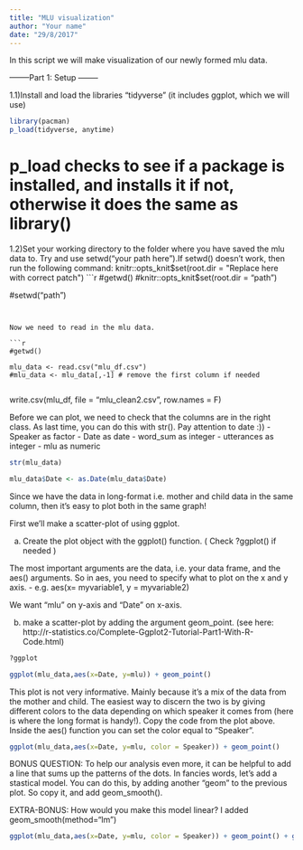 ```yaml
---
title: "MLU visualization"
author: "Your name"
date: "29/8/2017"
---
```

  
In this script we will make visualization of our newly formed mlu data.


--------Part 1: Setup --------
  


1.1)Install and load the libraries "tidyverse" (it includes ggplot, which we will use)
```r
library(pacman)
p_load(tidyverse, anytime)


```
# p_load checks to see if a package is installed, and installs it if not, otherwise it does the same as library()

1.2)Set your working directory to the folder where you have saved the mlu data to. Try and use setwd("your path here").If setwd() doesn't work, then run the following command: knitr::opts_knit$set(root.dir = "Replace here with correct patch")
```r
#getwd()
#knitr::opts_knit$set(root.dir = "path")

#setwd("path")


```


Now we need to read in the mlu data.

```r
#getwd()

mlu_data <- read.csv("mlu_df.csv")
#mlu_data <- mlu_data[,-1] # remove the first column if needed


```
write.csv(mlu_df, file = "mlu_clean2.csv", row.names = F)

Before we can plot, we need to check that the columns are in the right class. As last time, you can do this with str(). Pay attention to date :))
- Speaker as factor
- Date as date
- word_sum as integer
- utterances as integer
- mlu as numeric
```r

str(mlu_data)

mlu_data$Date <- as.Date(mlu_data$Date)

```



Since we have the data in long-format i.e. mother and child data in the same column, then it's easy to plot both in the same graph!
  
First we'll make a scatter-plot of using ggplot. 

a. Create the plot object with the ggplot() function. ( Check ?ggplot() if needed )

The most important arguments are the data, i.e. your data frame, and the aes() arguments. So in aes, you need to specify what to plot on the x and y axis. 
  - e.g. aes(x= myvariable1, y = myvariable2)

We want "mlu" on y-axis and "Date" on x-axis. 

b. make a scatter-plot by adding the argument geom_point. (see here: http://r-statistics.co/Complete-Ggplot2-Tutorial-Part1-With-R-Code.html)


```r
?ggplot

ggplot(mlu_data,aes(x=Date, y=mlu)) + geom_point()

```


This plot is not very informative. Mainly because it's a mix of the data from the mother and child. The easiest way to discern the two is by giving different colors to the data depending on which speaker it comes from (here is where the long format is handy!).
Copy the code from the plot above. Inside the aes() function you can set the color equal to "Speaker".

```r

ggplot(mlu_data,aes(x=Date, y=mlu, color = Speaker)) + geom_point()

```

BONUS QUESTION:
  To help our analysis even more, it can be helpful to add a line that sums up the patterns of the dots. In fancies words, let's add a stastical model. You can do this, by adding another "geom" to the previous plot. So copy it, and add geom_smooth(). 
  
EXTRA-BONUS:
How would you make this model linear? I added geom_smooth(method="lm")

```r

ggplot(mlu_data,aes(x=Date, y=mlu, color = Speaker)) + geom_point() + geom_smooth(method="lm")


```



